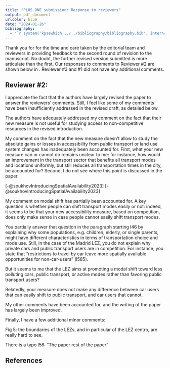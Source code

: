 ```yaml
---
title: "PLOS ONE submission: Response to reviewers"
output: pdf_document
urlcolor: blue
date: "2024-01-26"
bibliography:
  - "`r system('kpsewhich ../../bibliography/bibliography.bib', intern=TRUE)`"
---
```


Thank you for for the time and care taken by the editorial team and reviewers in providing feedback to the second round of revision to the manuscript. No doubt, the further revised version submitted is more articulate than the first. Our responses to comments to Reviewer #2 are shown below in \textcolor{blue}{blue}. Reviewer #3 and #1 did not have any additional comments.

## Reviewer #2: 

I appreciate the fact that the authors have largely revised the paper to answer the reviewers’ comments. Still, I feel like some of my comments have been insufficiently addressed in the revised draft, as detailed below.

\textcolor{blue}{Thank you: comments provided by all reviewers were exceptionally helpful in clarifying the manuscript. We address the outstanding three comments and additional minor comments in this response letter.}

The authors have adequately addressed my comment on the fact that their new measure is not useful for studying access to non-competitive resources in the revised introduction.

\textcolor{blue}{Thank you, we appreciate your understanding.}

My comment on the fact that the new measure doesn’t allow to study the absolute gains or losses in accessibility from public transport or land use system changes has inadequately been accounted for. First, what your new measure can or cannot do remains unclear to me: for instance, how would an improvement in the transport sector that benefits all transport modes and locations uniformly, but still reduces all transportation times in the city, be accounted for? Second, I do not see where this point is discussed in the paper.

\textcolor{blue}{This is a great question, and we think we know the answer. We interpreted your comment initially as to mean changes in accessibility, and we responded accordingly. Your example makes it clear that you had something else in mind. The answer to your question can be found in point 2 in the conclusion of Soukhov et al.} \begingroup\color{blue}[-@soukhovIntroducingSpatialAvailability2023]\endgroup \hspace{1em}\textcolor{blue}{ (p. 25)  where it says "Shen-type accessibility can be used to compute the availability of jobs (the rate and the absolute values if the original definition is corrected), however, if the analyst is interested in internal values and secondary analysis of the results, spatial availability should be considered". The internal values referred to there are the estimates of trip length/duration/cost associated with the spatial availability of opportunities; the secondary analysis, in turn, referred to estimating the system-wide cost of competitive accessibility. To use your example, suppose that there is a change in the transportation system that is uniform: accessibility does not change but travel times are shorter for every mode. As Soukhov et al.} \begingroup\color{blue}[-@soukhovIntroducingSpatialAvailability2023]\endgroup \hspace{1em}\textcolor{blue}{demonstrate in the section \textit{Why does proportional allocation matter?} (p. 15), a difference between spatial availability and unconstrained accessibility measures, is that spatial availability allocates the actual number of opportunities to each origin. As a result, the estimates of travel time can be used to quantify the system-wide impacts of spatial availability. In your hypothetical example, spatial availability would remain constant, but the system-wide cost of travel, as calculated from the intermediate values (i.e., the detailed table of opportunities allocated to origins by origin-destination pair), would decrease.}

My comment on modal shift has partially been accounted for. A key question is whether people can shift transport modes easily or not: indeed, it seems to be that your new accessibility measure, based on competition, does only make sense in case people cannot easily shift transport modes. 

\textcolor{blue}{Thank you for your comment. For the empirical example we use data collected at least one year \textit{after} the introduction of Madrid LEZ. We then make the (hopefully reasonable) assumption that all modal shifts caused by LEZ have already taken place. We could (if we had the data) calculate spatial availability using the mode shares \textit{before} the introduction of Madrid LEZ. Here, however, we are not conducting a before/after comparison of the policy, but only of the spatial availability already in the context of LEZ. In other words, our discussion is based not on a comparison over time, but a comparison over space. We have further enhanced the results to make this interpretation more clear. }

You partially answer that question in the paragraph starting l46 by explaining why some populations, e.g. children, elderly, or single parents, might have different characteristics in terms of transportation choice and mode use. Still, in the case of the Madrid LEZ, you do not explain why private cars and public transport users are in competition. For instance, you state that “restrictions to travel by car leave more spatially available opportunities for non-car-users” (l585). 

\textcolor{blue}{Our discussion of competition is not based on hypothetical modal shifts caused by LEZ, but rather on the comparison of spatial availability after LEZ over space. Fig. 6 in the paper shows that bike and walk consistently have fewer jobs available than their share of users in the population. But, they receive a larger share \textit{within} the boundaries of Centro, where the number of cars that can enter is limited by the LEZ policy. In other words, the restriction, which is what distinguishes Centro from the boundary of the M-30 or the whole region, seems to open up a window of opportunity for jobs to become available to cyclists and pedestrians.}

But it seems to me that the LEZ aims at promoting a modal shift toward less polluting cars, public transport, or active modes rather than favoring public transport users? 

\textcolor{blue}{No question that promoting a modal shift is part of the policy. However, as we noted above, we assume that the data already incorporates said shift. Given the modal shares, our analysis indicates that the winning mode within the boundaries of LEZ is transit (Fig. 6).} 

Relatedly, your measure does not make any difference between car users that can easily shift to public transport, and car users that cannot.

\textcolor{blue}{You are absolutely right. That said, the job of allocating users to various modes is not the job of our measure, but the job of a mode split or mode choice model. The scope of our measure is to allocate opportunities to users by mode. Given changes in the shares of different modes, the measure can be calculated to examine the spatial availability under those conditions.} 

My other comments have been accounted for, and the writing of the paper has largely been improved.

Finally, I have a few additional minor comments:

Fig 5: the boundaries of the LEZs, and in particular of the LEZ centro, are really hard to see.

There is a typo l56: “The paper rest of the paper”

\textcolor{blue}{Thank you bringing these comments to our attention. We have changed the colours and slightly increased the size of the spatial borders for LEZ Centro and M-30 on all figures (now the borders are Pink and Purple instead of Light and Medium Grey) to improve visibility. We have also corrected the identified typo. Additionally, we have improved phrasing and corrected grammatical errors throughout the manuscript. }

\textcolor{blue}{We wish to thank you for your thoughtful and constructive comments throughout the revision process so far. A sticking point is the shift in modes. In this respect, we would like to reiterate that our measure is not intended to do the things that modal split or mode choice models are supposed to do. Our empirical example is cross-sectional, and we believe bypasses the question of modal shifts while still giving useful information about the spatial distribution of opportunities and the ability of different modes to reach them. We would argue that the materials presented here are already an advance over existing methods--even in the case when accessibility remains constant but the cost of travel declines uniformly. Still, we wish to acknowledge that the use of multimodal spatial availability in over-time comparisons would benefit from being paired with a modal split or mode choice model, something that we are prevented from trying in our empirical example due to data limitations.}

## References

